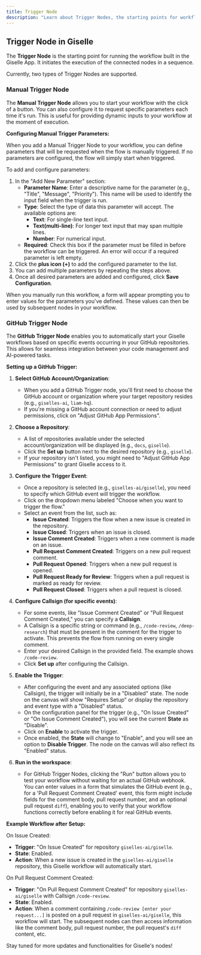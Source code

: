 ```yaml
---
title: Trigger Node
description: "Learn about Trigger Nodes, the starting points for workflows in Giselle. Configure Manual Triggers with parameters or use GitHub Triggers to initiate your AI workflow sequences."
---
```


## Trigger Node in Giselle

The **Trigger Node** is the starting point for running the workflow built in the Giselle App. It initiates the execution of the connected nodes in a sequence.

Currently, two types of Trigger Nodes are supported.

### Manual Trigger Node

The **Manual Trigger Node** allows you to start your workflow with the click of a button. You can also configure it to request specific parameters each time it's run. This is useful for providing dynamic inputs to your workflow at the moment of execution.

**Configuring Manual Trigger Parameters:**

When you add a Manual Trigger Node to your workflow, you can define parameters that will be requested when the flow is manually triggered. If no parameters are configured, the flow will simply start when triggered.

To add and configure parameters:

1.  In the "Add New Parameter" section:
    *   **Parameter Name**: Enter a descriptive name for the parameter (e.g., "Title", "Message", "Priority"). This name will be used to identify the input field when the trigger is run.
    *   **Type**: Select the type of data this parameter will accept. The available options are:
        *   **Text**: For single-line text input.
        *   **Text(multi-line)**: For longer text input that may span multiple lines.
        *   **Number**: For numerical input.
    *   **Required**: Check this box if the parameter must be filled in before the workflow can be triggered. An error will occur if a required parameter is left empty.
2.  Click the **plus icon (+)** to add the configured parameter to the list.
3.  You can add multiple parameters by repeating the steps above.
4.  Once all desired parameters are added and configured, click **Save Configuration**.

When you manually run this workflow, a form will appear prompting you to enter values for the parameters you've defined. These values can then be used by subsequent nodes in your workflow.

### GitHub Trigger Node

The **GitHub Trigger Node** enables you to automatically start your Giselle workflows based on specific events occurring in your GitHub repositories. This allows for seamless integration between your code management and AI-powered tasks.

**Setting up a GitHub Trigger:**

1.  **Select GitHub Account/Organization**:
    *   When you add a GitHub Trigger node, you'll first need to choose the GitHub account or organization where your target repository resides (e.g., `giselles-ai`, `liam-hq`).
    *   If you're missing a GitHub account connection or need to adjust permissions, click on "Adjust GitHub App Permissions".

2.  **Choose a Repository**:
    *   A list of repositories available under the selected account/organization will be displayed (e.g., `docs`, `giselle`).
    *   Click the **Set up** button next to the desired repository (e.g., `giselle`).
    *   If your repository isn't listed, you might need to "Adjust GitHub App Permissions" to grant Giselle access to it.

3.  **Configure the Trigger Event**:
    *   Once a repository is selected (e.g., `giselles-ai/giselle`), you need to specify which GitHub event will trigger the workflow.
    *   Click on the dropdown menu labeled "Choose when you want to trigger the flow."
    *   Select an event from the list, such as:
        *   **Issue Created**: Triggers the flow when a new issue is created in the repository.
        *   **Issue Closed**: Triggers when an issue is closed.
        *   **Issue Comment Created**: Triggers when a new comment is made on an issue.
        *   **Pull Request Comment Created**: Triggers on a new pull request comment.
        *   **Pull Request Opened**: Triggers when a new pull request is opened.
        *   **Pull Request Ready for Review**: Triggers when a pull request is marked as ready for review.
        *   **Pull Request Closed**: Triggers when a pull request is closed.

4.  **Configure Callsign (for specific events)**:
    *   For some events, like "Issue Comment Created" or "Pull Request Comment Created," you can specify a **Callsign**.
    *   A Callsign is a specific string or command (e.g., `/code-review`, `/deep-research`) that must be present in the comment for the trigger to activate. This prevents the flow from running on every single comment.
    *   Enter your desired Callsign in the provided field. The example shows `/code-review`.
    *   Click **Set up** after configuring the Callsign.

5.  **Enable the Trigger**:
    *   After configuring the event and any associated options (like Callsign), the trigger will initially be in a "Disabled" state. The node on the canvas will show "Requires Setup" or display the repository and event type with a "Disabled" status.
    *   On the configuration panel for the trigger (e.g., "On Issue Created" or "On Issue Comment Created"), you will see the current **State** as "Disable".
    *   Click on **Enable** to activate the trigger.
    *   Once enabled, the **State** will change to "Enable", and you will see an option to **Disable Trigger**. The node on the canvas will also reflect its "Enabled" status.

6.  **Run in the workspace**:
    *   For GitHub Trigger Nodes, clicking the "Run" button allows you to test your workflow without waiting for an actual GitHub webhook. You can enter values in a form that simulates the GitHub event (e.g., for a 'Pull Request Comment Created' event, this form might include fields for the comment body, pull request number, and an optional pull request `diff`), enabling you to verify that your workflow functions correctly before enabling it for real GitHub events.

**Example Workflow after Setup:**

On Issue Created:
*   **Trigger**: "On Issue Created" for repository `giselles-ai/giselle`.
*   **State**: Enabled.
*   **Action**: When a new issue is created in the `giselles-ai/giselle` repository, this Giselle workflow will automatically start.

On Pull Request Comment Created:
*   **Trigger**: "On Pull Request Comment Created" for repository `giselles-ai/giselle` with Callsign `/code-review`.
*   **State**: Enabled.
*   **Action**: When a comment containing `/code-review [enter your request...]` is posted on a pull request in `giselles-ai/giselle`, this workflow will start. The subsequent nodes can then access information like the comment body, pull request number, the pull request's `diff` content, etc.

Stay tuned for more updates and functionalities for Giselle's nodes!

